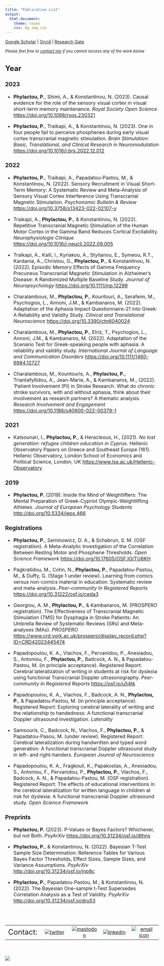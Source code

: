 ```yaml
---
title: "Publication List"
output:
  html_document:
    theme: cosmo
    css: bg_img.css
---
```


[Google Scholar](https://scholar.google.com/citations?user=OCLv7cwAAAAJ&hl=en) | [Orcid](https://orcid.org/0000-0002-7333-8761) | [Research Gate](https://www.researchgate.net/profile/Phivos-Phylactou)

<font size="2"> *Please feel free to [contact me](https://phivph.github.io/contact.html) if you cannot access any of the work below* <font size="3">

## Year {.tabset .tabset-fade}

### 2023
- **Phylactou, P.**, Shimi, A., & Konstantinou, N. (2023). Causal evidence for the role of the sensory visual cortex in visual short-term memory maintenance. *Royal Society Open Science* [https://doi.org/10.1098/rsos.230321](https://doi.org/10.1098/rsos.230321)

- **Phylactou, P.**, Traikapi, A., & Konstantinou, N. (2023). One in four people fail to perceive phosphenes during early visual cortex transcranial magnetic stimulation. *Brain Stimulation: Basic, Translational, and Clinical Research in Neuromodulation*  [https://doi.org/10.1016/j.brs.2022.12.012](https://doi.org/10.1016/j.brs.2022.12.012)

### 2022
- **Phylactou, P.**, Traikapi, A., Papadatou-Pastou, M., & Konstantinou, N. (2022). Sensory Recruitment in Visual Short-Term Memory: A Systematic Review and Meta-Analysis of Sensory Visual Cortex Interference Using Transcranial Magnetic Stimulation. *Psychonomic Bulletin & Review* [https://doi.org/10.3758/s13423-022-02107-y](https://doi.org/10.3758/s13423-022-02107-y)

- Traikapi, A., **Phylactou, P.**, & Konstantinou, N. (2022). Repetitive Transcranial Magnetic Stimulation of the Human Motor Cortex in the Gamma Band Reduces Cortical Excitability. *Neurophysiologie Clinique* [https://doi.org/10.1016/j.neucli.2022.09.005](https://doi.org/10.1016/j.neucli.2022.09.005)

- Traikapi, A., Kalli, I., Kyriakou, A., Stylianou, E., Symeou, R.T., Kardama, A., Christou, G., **Phylactou, P.**, & Konstantinou, N. (2022). Episodic Memory Effects of Gamma Frequency Precuneus Transcranial Magnetic Stimulation in Alzheimer’s Disease: A Randomized Multiple Baseline Study. *Journal of Neuropsychology* [https://doi.org/10.1111/jnp.12299](https://doi.org/10.1111/jnp.12299)

- Charalambous, M., **Phylactou, P.**, Kountouri, A.,  Serafeim, M., Psychogios, L., Annoni, J.M., & Kambanaros, M. (2022). Adaptation of the Aphasia Impact Questionnaire-21 into Greek: A Reliability and Validity Study. *Clinical and Translational Neuroscience* [https://doi.org/10.3390/ctn6040024](https://doi.org/10.3390/ctn6040024)

- Charalambous, M., **Phylactou, P.**, Elriz, T., Psychogios, L., Annoni, J.M., & Kambanaros, M. (2022). Adaptation of the Scenario Test for Greek-speaking people with aphasia: A reliability and validity study. *International Journal of Language and Communication Disorders* [https://doi.org/10.1111/1460-6984.12727](https://doi.org/10.1111/1460-6984.12727)

- Charalambous, M., Kountouris, A., **Phylactou, P.**, Triantafyllidou, A., Jean-Marie, A., & Kambanaros, M., (2022). 'Patient Involvement (PI) in Stroke Research. What do chronic stroke survivors, with and without aphasia, think about their involvement as research partners? A thematic analysis. *Research Involvement and Engagement* [https://doi.org/10.1186/s40900-022-00379-1](https://doi.org/10.1186/s40900-022-00379-1) 

### 2021
- Katsounari, I., **Phylactou, P.**, & Heracleous, H., (2021). *No lost generation: refugee children education in Cyprus*. Hellenic Observatory Papers on Greece and Southeast Europe (161). Hellenic Observatory, London School of Economics and Political Science, London, UK [https://www.lse.ac.uk/Hellenic-Observatory](https://www.lse.ac.uk/Hellenic-Observatory/Assets/Documents/Publications/GreeSE-Papers/GreeSE-No161.pdf)

### 2019
- **Phylactou, P.** (2019). Inside the Mind of Weightlifters: The Mental Preparation of Greek-Cypriot Olympic-Weightlifting Athletes.  *Journal of European Psychology Students* [http://doi.org/10.5334/jeps.466](http://doi.org/10.5334/jeps.466)

### Registrations
- **Phylactou, P.**, Seminowicz, D. A., & Schabrun, S. M. (OSF registration). A Meta-Analytic Investigation of the Correlation Between Resting Motor and Phosphene Thresholds. *Open Science Framework* [https://doi.org/10.17605/OSF.IO/TU6KH](https://doi.org/10.17605/OSF.IO/TU6KH)

- Pagkratidou, M., Cohn, N., **Phylactou, P.**, Papadatou-Pastou, M., & Duffy, G. (Stage 1 under review). Learning from comics versus non-comics material in education: Systematic review and meta-analysis. *Peer-community In Registered Reports*  [https://doi.org/10.31222/osf.io/ceda3](https://doi.org/10.31222/osf.io/ceda3)

- Georgiou, A. M., **Phylactou, P.**, & Kambanaros, M. (PROSPERO registration). The Effectiveness of Transcranial Magnetic Stimulation (TMS) for Dysphagia in Stroke Patients: An Umbrella Review of Systematic Reviews (SRs) and Meta-analyses (MAs). *PROSPERO* [https://www.crd.york.ac.uk/prospero/display_record.php?ID=CRD42023445474](https://www.crd.york.ac.uk/prospero/display_record.php?ID=CRD42023445474)  

- Papadopoulou, K. A., Vlachos, F., Pervanidou, P., Anesiadou, S., Antoniou, F., **Phylactou, P.**, Badcock, A. N., & Papadatou-Pastou, M. (in principle acceptance). Registered Report: Cerebral lateralization of writing in students at risk for dyslexia using functional Transcranial Doppler ultrasonography. *Peer-community In Registered Reports* [https://osf.io/u54tk](https://osf.io/u54tk)

- Papadopoulou, K. A., Vlachos, F., Badcock, A. N., **Phylactou, P.**, & Papadatou-Pastou, M. (in principle acceptance). Registered Report: Exploring cerebral laterality of writing and the relationship to handedness: A functional transcranial Doppler ultrasound investigation. *Laterality*

- Samsouris, C., Badcock, N., Vlachos, F., **Phylactou, P.**, & Papadatou-Pasou, M. (under review). Registered Report: Cerebral lateralization during handwritten and typed word generation: A functional transcranial Doppler ultrasound study in left- and right-handers. *European Jounral of Neuroscience*

- Papadopoulou, K. A., Fragkouli, K., Papakostas, A., Anesiadou, S., Antoniou, F., Pervanidou, P., **Phylactou, P.**, Vlachos, F., Badcock, A. N., & Papadatou-Pastou, M. (OSF registration). Registered Report: The effects of educational interventions in the cerebral lateralization for written language in children at risk for dyslexia: A functional transcranial Doppler ultrasound study. *Open Science Framework*

### Preprints

- **Phylactou, P.** (2023). P-Values or Bayes Factors? Whichever, but not Both. *PsyArXiv* [https://doi.org/10.31234/osf.io/dthns](https://doi.org/10.31234/osf.io/dthns)

- **Phylactou, P.**, & Konstantinou, N. (2022). Bayesian T-Test Sample Size Determination: Reference Tables for Various Bayes Factor Thresholds, Effect Sizes, Sample Sizes, and Variance Assumptions. *PsyArXiv* [http://doi.org/10.31234/osf.io/jnp8c](http://doi.org/10.31234/osf.io/jnp8c)

- **Phylactou, P.**, Papadatou-Pastou, M., & Konstantinou, N. (2022). The Bayesian One-sample t-Test Supersedes Correlation Analysis as a Test of Validity. *PsyArXiv* [http://doi.org/10.31234/osf.io/dru53](http://doi.org/10.31234/osf.io/dru53)

## 

<br>

|         |        |        |        |        |
|--------:|:------:|:------:|:------:|:------:| 
|<font size="5">Contact:|[![twitter](/files/twitterLogo.png)](https://twitter.com/phivph)|[![mastodon](/files/mastodonLogo.png)](https://mastodon.social/@phivph)|[![linkedin](/files/linkedInLogo.png)](https://www.linkedin.com/in/phivos-phylactou-137113176/)|[![email icon](/files/emailLogo.png)](mailto:pp.phylactou@edu.cut.ac.cy)|


<br>

<img align="center" src="/files/mylogo_long.png">